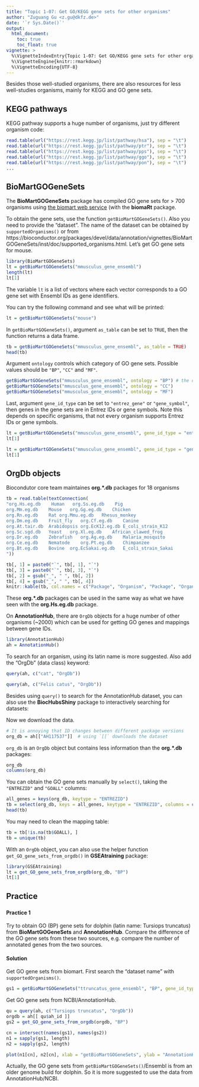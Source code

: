 ```yaml
---
title: "Topic 1-07: Get GO/KEGG gene sets for other organisms"
author: "Zuguang Gu <z.gu@dkfz.de>"
date: '`r Sys.Date()`'
output:
  html_document:
    toc: true
    toc_float: true
vignette: >
  %\VignetteIndexEntry{Topic 1-07: Get GO/KEGG gene sets for other organisms}
  %\VignetteEngine{knitr::rmarkdown}
  %\VignetteEncoding{UTF-8}
---
```


Besides those well-studied organisms, there are also resources for less well-studies organisms, mainly for KEGG and GO gene sets.


## KEGG pathways

KEGG pathway supports a huge number of organisms, just try different organism code:

```r
read.table(url("https://rest.kegg.jp/list/pathway/hsa"), sep = "\t")
read.table(url("https://rest.kegg.jp/list/pathway/ptr"), sep = "\t")
read.table(url("https://rest.kegg.jp/list/pathway/pps"), sep = "\t")
read.table(url("https://rest.kegg.jp/list/pathway/ggo"), sep = "\t")
read.table(url("https://rest.kegg.jp/list/pathway/pon"), sep = "\t")
...
```

## BioMartGOGeneSets

The **BioMartGOGeneSets** package has compiled GO gene sets for > 700 organisms using [the biomart web service](https://www.ensembl.org/info/data/biomart/index.html) (with the **biomaRt** package.

To obtain the gene sets, use the function `getBioMartGOGeneSets()`. Also you need to provide
the "dataset". The name of the dataset can be obtained by `supportedOrganisms()` or from https://bioconductor.org/packages/devel/data/annotation/vignettes/BioMartGOGeneSets/inst/doc/supported_organisms.html. Let's get GO gene sets
for mouse. 

```r
library(BioMartGOGeneSets)
lt = getBioMartGOGeneSets("mmusculus_gene_ensembl")
length(lt)
lt[1]
```

The variable `lt` is a list of vectors where each vector corresponds to a GO gene set with Ensembl
IDs as gene identifiers.

You can try the following command and see what will be printed:

```r
lt = getBioMartGOGeneSets("mouse")
```

In `getBioMartGOGeneSets()`, argument `as_table` can be set to `TRUE`, then the function returns
a data frame.

```r
tb = getBioMartGOGeneSets("mmusculus_gene_ensembl", as_table = TRUE)
head(tb)
```

Argument `ontology` controls which category of GO gene sets. Possible values should be `"BP"`, `"CC"`
and `"MF"`.

```r
getBioMartGOGeneSets("mmusculus_gene_ensembl", ontology = "BP") # the default one
getBioMartGOGeneSets("mmusculus_gene_ensembl", ontology = "CC")
getBioMartGOGeneSets("mmusculus_gene_ensembl", ontology = "MF")
```

Last, argument `gene_id_type` can be set to `"entrez_gene"` or `"gene_symbol"`, then genes in the gene sets
are in Entrez IDs or gene symbols. Note this depends on specific organisms, that not every organism supports 
Entrez IDs or gene symbols.

```r
lt = getBioMartGOGeneSets("mmusculus_gene_ensembl", gene_id_type = "entrez_gene")
lt[1]

lt = getBioMartGOGeneSets("mmusculus_gene_ensembl", gene_id_type = "gene_symbol")
lt[1]
```

## OrgDb objects

Biocondutor core team maintaines **org.\*.db** packages for 18 organisms

```r
tb = read.table(textConnection(
"org.Hs.eg.db    Human   org.Ss.eg.db    Pig
org.Mm.eg.db    Mouse   org.Gg.eg.db    Chicken
org.Rn.eg.db    Rat org.Mmu.eg.db   Rhesus_monkey
org.Dm.eg.db    Fruit_fly   org.Cf.eg.db    Canine
org.At.tair.db  Arabidopsis org.EcK12.eg.db E_coli_strain_K12
org.Sc.sgd.db   Yeast   org.Xl.eg.db    African_clawed_frog
org.Dr.eg.db    Zebrafish   org.Ag.eg.db    Malaria_mosquito
org.Ce.eg.db    Nematode    org.Pt.eg.db    Chimpanzee
org.Bt.eg.db    Bovine  org.EcSakai.eg.db   E_coli_strain_Sakai
"))
```

```r
tb[, 1] = paste0("`", tb[, 1], "`")
tb[, 3] = paste0("`", tb[, 3], "`")
tb[, 2] = gsub("_", " ", tb[, 2])
tb[, 4] = gsub("_", " ", tb[, 4])
knitr::kable(tb, col.names = c("Package", "Organism", "Package", "Organism"))
```

These **org.\*.db** packages can be used in the same way as what we have seen with the **org.Hs.eg.db** package.

On **AnnotationHub**, there are `OrgDb` objects for a huge number of other organisms (~2000) which can be used
for getting GO genes and mappings between gene IDs.

```r
library(AnnotationHub)
ah = AnnotationHub()
```

To search for an organism, using its latin name is more suggested. Also add the "OrgDb" (data class) keyword:

```r
query(ah, c("cat", "OrgDb"))
```

```r
query(ah, c("Felis catus", "OrgDb"))
```


Besides using `query()` to search for the AnnotationHub dataset, you can
also use the **BiocHubsShiny** package to interactively searching for datasets:

Now we download the data.

```r
# It is annoying that ID changes between different package versions
org_db = ah[["AH117537"]]  # using `[[` downloads the dataset
```


`org_db` is an `OrgDb` object but contains less information than the **org.\*.db** packages:

```r
org_db
columns(org_db)
```

You can obtain the GO gene sets manually by `select()`, taking the `"ENTREZID"` and `"GOALL"` columns:

```r
all_genes = keys(org_db, keytype = "ENTREZID")
tb = select(org_db, keys = all_genes, keytype = "ENTREZID", columns = c("GOALL", "ONTOLOGYALL"))
head(tb)
```

You may need to clean the mapping table:

```r
tb = tb[!is.na(tb$GOALL), ]
tb = unique(tb)
```



With an `OrgDb` object, you can also use the helper function `get_GO_gene_sets_from_orgdb()` in **GSEAtraining** package:

```r
library(GSEAtraining)
lt = get_GO_gene_sets_from_orgdb(org_db, "BP")
lt[1]
```



## Practice 

### {.tabset}

#### Practice 1

Try to obtain GO (BP) gene sets for dolphin (latin name: Tursiops truncatus) from **BioMartGOGeneSets**
and **AnnotationHub**. Compare the difference of the GO gene sets from these two sources, e.g.
compare the number of annotated genes from the two sources.

#### Solution

Get GO gene sets from biomart. First search the "dataset name" with `supportedOrganisms()`.

```r
gs1 = getBioMartGOGeneSets("ttruncatus_gene_ensembl", "BP", gene_id_type = "entrez_id")
```


Get GO gene sets from NCBI/AnnotationHub.

```r
qu = query(ah, c("Tursiops truncatus", "OrgDb"))
orgdb = ah[[ qu$ah_id ]]
gs2 = get_GO_gene_sets_from_orgdb(orgdb, "BP")
```


```r
cn = intersect(names(gs1), names(gs2))
n1 = sapply(gs1, length)
n2 = sapply(gs2, length)

plot(n1[cn], n2[cn], xlab = "getBioMartGOGeneSets", ylab = "AnnotationHub")
```

Actually, the GO gene sets from `getBioMartGOGeneSets()`/Ensembl is from an older genome build for dolphin. So it is more suggested to use the data from AnnotationHub/NCBI.
